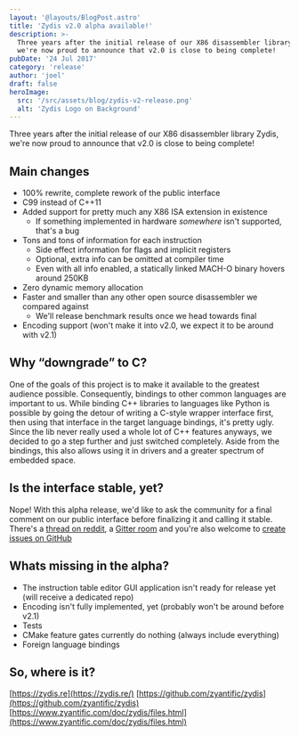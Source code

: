 ```yaml
---
layout: '@layouts/BlogPost.astro'
title: 'Zydis v2.0 alpha available!'
description: >-
  Three years after the initial release of our X86 disassembler library Zydis,
  we're now proud to announce that v2.0 is close to being complete!
pubDate: '24 Jul 2017'
category: 'release'
author: 'joel'
draft: false
heroImage:
  src: '/src/assets/blog/zydis-v2-release.png'
  alt: 'Zydis Logo on Background'
---
```


Three years after the initial release of our X86 disassembler library Zydis,
we're now proud to announce that v2.0 is close to being complete!

## Main changes

- 100% rewrite, complete rework of the public interface
- C99 instead of C++11
- Added support for pretty much any X86 ISA extension in existence
  - If something implemented in hardware _somewhere_ isn't supported, that's a bug
- Tons and tons of information for each instruction
  - Side effect information for flags and implicit registers
  - Optional, extra info can be omitted at compiler time
  - Even with all info enabled, a statically linked MACH-O binary hovers around 250KB
- Zero dynamic memory allocation
- Faster and smaller than any other open source disassembler we compared against
  - We'll release benchmark results once we head towards final
- Encoding support (won't make it into v2.0, we expect it to be around with v2.1)

## Why “downgrade” to C?

One of the goals of this project is to make it available to the greatest audience possible. Consequently, bindings to other common languages are important to us. While binding C++ libraries to languages like Python is possible by going the detour of writing a C-style wrapper interface first, then using that interface in the target language bindings, it's pretty ugly. Since the lib never really used a whole lot of C++ features anyways, we decided to go a step further and just switched completely. Aside from the bindings, this also allows using it in drivers and a greater spectrum of embedded space.

## Is the interface stable, yet?

Nope! With this alpha release, we'd like to ask the community for a final comment on our public interface before finalizing it and calling it stable. There's a [thread on reddit](https://www.reddit.com/r/ReverseEngineering/comments/6pbgfb/full_rewrite_zydis_v20_alpha_released_x8664/), a [Gitter room](https://gitter.im/zyantific/zyan-disassembler-engine) and you're also welcome to [create issues on GitHub](https://github.com/zyantific/zydis/issues)

## Whats missing in the alpha?

- The instruction table editor GUI application isn't ready for release yet (will receive a dedicated repo)
- Encoding isn't fully implemented, yet (probably won't be around before v2.1)
- Tests
- CMake feature gates currently do nothing (always include everything)
- Foreign language bindings

## So, where is it?

[https://zydis.re](https://zydis.re/)
[https://github.com/zyantific/zydis](https://github.com/zyantific/zydis)  
[https://www.zyantific.com/doc/zydis/files.html](https://www.zyantific.com/doc/zydis/files.html)
